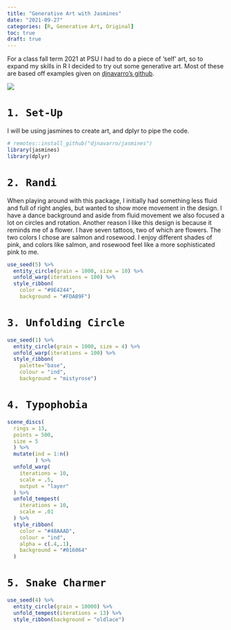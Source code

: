 ```yaml
---
title: "Generative Art with Jasmines"
date: "2021-09-27"
categories: [R, Generative Art, Original]
toc: true
draft: true
---
```


For a class fall term 2021 at PSU I had to do a piece of 'self' art, so to expand my skills in R I decided to try out some generative art. Most of these are based off examples given on [djnavarro's github](https://github.com/djnavarro/jasmines). 

![](me.png)

# `1. Set-Up`

I will be using jasmines to create art, and dplyr to pipe the code. 

```r
# remotes::install_github("djnavarro/jasmines")
library(jasmines)
library(dplyr) 
```

# `2. Randi`

When playing around with this package, I initially had something less fluid and full of right angles, but wanted to show more movement in the design. I have a dance background and aside from fluid movement we also focused a lot on circles and rotation. Another reason I like this design is because it reminds me of a flower. I have seven tattoos, two of which are flowers. The two colors I chose are salmon and rosewood. I enjoy different shades of pink, and colors like salmon, and rosewood feel like a more sophisticated pink to me.  

```r
use_seed(5) %>%
  entity_circle(grain = 1000, size = 10) %>%
  unfold_warp(iterations = 100) %>%
  style_ribbon(
    color = "#9E4244",
    background = "#FDAB9F")
```

# `3. Unfolding Circle`

```r
use_seed(1) %>%
  entity_circle(grain = 1000, size = 4) %>%
  unfold_warp(iterations = 100) %>%
  style_ribbon(
    palette="base",
    colour = "ind",
    background = "mistyrose")
```

# `4. Typophobia`

```r
scene_discs(
  rings = 13, 
  points = 500, 
  size = 5
  ) %>%
  mutate(ind = 1:n()
         ) %>%
  unfold_warp(
    iterations = 10,
    scale = .5, 
    output = "layer" 
  ) %>%
  unfold_tempest(
    iterations = 10,
    scale = .01
  ) %>%
  style_ribbon(
    color = "#48AAAD",
    colour = "ind",
    alpha = c(.4,.1),
    background = "#016064" 
  ) 
```

# `5. Snake Charmer`

```r
use_seed(4) %>%
  entity_circle(grain = 10000) %>%
  unfold_tempest(iterations = 13) %>%
  style_ribbon(background = "oldlace")
```



